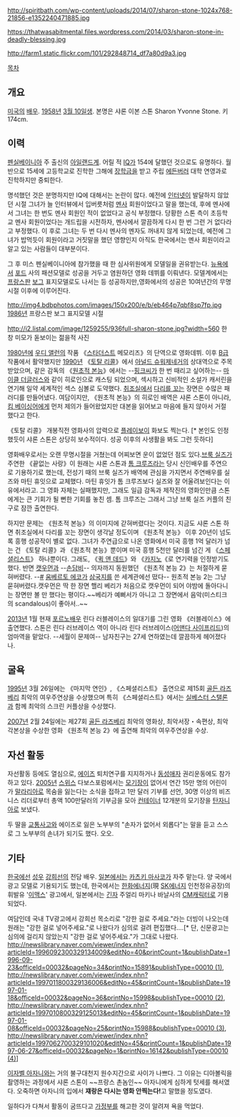http://spiritbath.com/wp-content/uploads/2014/07/sharon-stone-1024x768-21856-e1352240471885.jpg

https://thatwasabitmental.files.wordpress.com/2014/03/sharon-stone-in-deadly-blessing.jpg

http://farm1.static.flickr.com/101/292848714_df7a80d9a3.jpg

'''{{{+1 Sharon Stone}}}'''

[[목차]]

== 개요 ==
[[미국]]의 [[배우]]. [[1958년]] [[3월 10일]]생. 본명은 샤론 이본 스톤 Sharon Yvonne Stone. 키 174cm.
== 이력 ==
[[펜실베이니아]] 주 출신의 [[아일랜드]]계. 어릴 적 [[IQ]]가 154에 달했던 것으로도 유명하다. 월반으로 15세에 고등학교로 진학한 그해에 [[장학금]]을 받고 주립 [[에든버러]] 대학 연영과로 진학하지만 중퇴한다.

명석했던 것은 분명하지만 IQ에 대해서는 논란이 많다. 예전에 [[인터넷]]이 발달하지 않았던 시절 그녀가 늘 인터뷰에서 입버릇처럼 [[멘사]] 회원이었다고 말을 했는데, 후에 멘사에서 그녀는 한 번도 멘사 회원인 적이 없었다고 공식 부정했다. 당황한 스톤 측이 초등학교 멘사 회원이었다는 개드립을 시전하자, 멘사에서 깔끔하게 다시 한 번 그런 거 없다라고 부정했다. 이 후로 그녀는 두 번 다시 멘사의 멘자도 꺼내지 않게 되었는데, 예전에 그녀가 밥먹듯이 회원이라고 거짓말을 했던 영향인지 아직도 한국에서는 멘사 회원이라고 알고 있는 사람들이 대부분이다.

그 후 미스 펜실베이니아에 참가했을 때 한 심사위원에게 모델일을 권유받는다. [[뉴욕]]에서 [[포드]] 사의 패션모델로 성공을 거두고 염원하던 영화 데뷔를 이뤄낸다. 모델계에서는 [[프랑스]]판 [[보그]] 표지모델로도 나서는 등 성공하지만,영화에서의 성공은 10여년간의 무명시절 이후에 이루어진다.

http://img4.bdbphotos.com/images/150x200/e/b/eb464p7qbf8sp7fp.jpg
[[1986년]] 프랑스판 보그 표지모델 시절

http://i2.listal.com/image/1259255/936full-sharon-stone.jpg?width=560
한창 미모가 돋보이는 젊을적 사진

[[1980년]]에 [[우디 앨런]]의 작품 《[[스타더스트]] 메모리즈》의 단역으로 영화데뷔. 이후 [[B급]] 작품에서 활약했지만 [[1990년]] 《[[토탈 리콜]]》에서 [[아널드 슈워제네거]]의 상대역으로 주목받았으며, 같은 감독의 《[[원초적 본능]]》에서는 --[[핑크]]씨가 한 번 때리고 싶어하는-- [[마이클 더글러스]]와 같이 히로인으로 캐스팅 되었으며, 섹시하고 신비적인 소설가 캐서린을 연기해 일약 세계적인 섹스 심볼로 도약했다. [[취조실]]에서 [[다리 꼬기|다리를 꼬는]] 장면은 수많은 패러디를 만들어냈다. 여담이지만, 《원초적 본능》의 히로인 배역은 샤론 스톤이 아니라, [[킴 베이싱어]]에게 먼저 제의가 들어왔었지만 대본을 읽어보고 마음에 들지 않아서 거절 했다고 한다.

《토탈 리콜》 개봉직전 영화사의 압력으로 [[플레이보이]] 화보도 찍는다. [* 본인도 인정했듯이 샤론 스톤은 상당히 보수적이다. 성공 이후의 사생활을 봐도 그런 듯하다]

영화배우로서는 오랜 무명시절을 거쳤는데 어찌보면 운이 없었던 점도 있다.[[브룩 실즈]]가 주연한 《끝없는 사랑》이 원래는 샤론 스톤과 [[톰 크루즈]]라는 당시 신인배우를 주연으로 기용하기로 했는데, 전성기 때의 브룩 실즈가 배역에 관심을 가지면서 주연배우를 실즈와 마틴 휴잇으로 교체했다. 마틴 휴잇가 톰 크루즈보다 실즈와 잘 어울려보인다는 이유에서라고. 그 영화 자체는 실패했지만, 그래도 일급 감독과 제작진의 영화인만큼 스톤에게는 큰 기회가 될 뻔한 기회를 놓친 셈. 톰 크루즈는 그래서 그냥 브룩 실즈 커플의 친구로 잠깐 출연한다.

하지만 문제는 《원초적 본능》의 이미지에 갇혀버렸다는 것이다. 지금도 샤론 스톤 하면 취조실에서 다리를 꼬는 장면이 생각날 정도이며 《원초적 본능》 이후 20년이 넘도록 흥행 성공작이 별로 없다. 그녀가 주연급으로 나온 영화에서 미국 흥행 1억 달러가 넘는 건 《토탈 리콜》과 《원초적 본능》뿐이며 미국 흥행 5천만 달러를 넘긴 게 《[[스페셜리스트]]》 하나뿐이다. 그래도, 《[[퀵 앤 데드]]》와 《[[카지노]]《로 연기력을 인정받기도 했다. 반면 [[캣우먼]]과 --[[손담비]]-- 의자까지 동원했던 《원초적 본능 2》는 처절하게 묻혀버렸다. --[http://comic.naver.com/webtoon/detail.nhn?titleId=15395&no=46&weekday= #] [[움베르토 에코]]가 [[삼국지]]를 쓴 세계관에선 떴다-- 
원초적 본능 2는 그냥 묻혀버렸다.캣우먼은 딱 한 장면 핼리 베리가 처음으로 캣우먼이 되어 야밤에 돌아다니는 장면만 볼 만 했다는 평이다.~~베리가 예뻐서가 아니고 그 장면에서 음악(미스티크의 scandalous)이 좋아서..~~

[[2013년]] 1월 현재 [[포르노]]배우 린다 러블레이스의 일대기를 그린 영화 《러블레이스》에 출연했다. 스톤은 린다 러브레이스 역이 아니라 린다 러브레이스([[어맨다 사이프리드]])의 엄마역을 맡았다. --세월이 문제여-- 남자친구는 27세 연하였는데 깔끔하게 헤어졌다나.

== 굴욕 ==
[[1995년]] 3월 26일에는 《마지막 연인》, 《스페셜리스트》 출연으로 제15회 [[골든 라즈베리]] 최악의 여우주연상을 수상했으며 특히 《스페셜리스트》에서는 [[실베스터 스탤론]]과 함께 최악의 스크린 커플상을 수상했다.

[[2007년]] 2월 24일에는 제27회 [[골든 라즈베리]] 최악의 영화상, 최악서장・속편상, 최악각본상을 수상한 영화 《원초적 본능 2》에 출연해 최악의 여우주연상을 수상.

== 자선 활동 ==
자선활동 등에도 열심으로, [[에이즈]] 퇴치연구를 지지하거나 [[동성애자]] 권리운동에도 참가하고 있다. [[2005년]] [[스위스]] 다보스포럼에서는 [[모기장]]이 없어서 연간 15만 명의 어린이가 [[말라리아]]로 목숨을 잃는다는 소식을 접하고 1만 달러 기부를 선언, 30명 이상의 비즈니스 리더로부터 총액 100만달러의 기부금을 모아 [[컨테이너]] 12개분의 모기장을 [[탄자니아]]로 보냈다.

두 딸을 [[교통사고]]와 에이즈로 잃은 노부부의 "손자가 없어서 외롭다"는 말을 듣고 스스로 그 노부부의 손녀가 되기도 했다. 오오. 

== 기타 ==
[[한국]]에선 [[성우]] [[강희선]]의 전담 배우. [[일본]]에서는 [[카츠키 마사코]]가 자주 맡는다. 양 국에서 광고 모델로 기용되기도 했는데, 한국에서는 [[한화]]에너지(現 [[SK에너지]] 인천정유공장)의 휘발유 '[[이맥스]]' 광고에서, 일본에서는 [[긴자]] 주얼리 마키나 바날사의 [[CM]]캐릭터로 기용되었다.

{{{#!html
<iframe width="420" height="315" src="//www.youtube.com/embed/DknFbbAeAKA" frameborder="0" allowfullscreen></iframe>
}}}

여담인데 국내 TV광고에서 강희선 목소리로 "강한 걸로 주세요."라는 더빙이 나오는데 원래는 "강한 걸로 넣어주세요."로 나왔다가 심의로 걸려 편집했다....[* 단, 신문광고는 심의에 걸리지 않았는지 "강한 걸로 넣어주세요."가 그대로 나왔다. [[http://newslibrary.naver.com/viewer/index.nhn?articleId=1996092300329134009&editNo=40&printCount=1&publishDate=1996-09-23&officeId=00032&pageNo=34&printNo=15891&publishType=00010 (1)]], [[http://newslibrary.naver.com/viewer/index.nhn?articleId=1997011800329136006&editNo=45&printCount=1&publishDate=1997-01-18&officeId=00032&pageNo=36&printNo=15998&publishType=00010 (2)]], [[http://newslibrary.naver.com/viewer/index.nhn?articleId=1997010800329125013&editNo=45&printCount=1&publishDate=1997-01-08&officeId=00032&pageNo=25&printNo=15988&publishType=00010 (3)]], [[http://newslibrary.naver.com/viewer/index.nhn?articleId=1997062700329101020&editNo=45&printCount=1&publishDate=1997-06-27&officeId=00032&pageNo=1&printNo=16142&publishType=00010 (4)]]]

[[이자벨 아자니]]와는 거의 불구대천지 원수지간으로 사이가 나쁘다. 그 이유는 디아볼릭을 촬영하는 과정에서 샤론 스톤이 ~~프랑스 촌놈인~~ 아자니에게 심하게 텃세를 해서였다. 오죽하면 아자니의 입에서 '''쟤랑은 다시는 영화 안찍는다!'''고 말했을 정도였다.

일하다가 다쳐서 활동이 굼뜨다고 [[가정부]]를 해고한 것이 알려져 욕을 먹었다.
